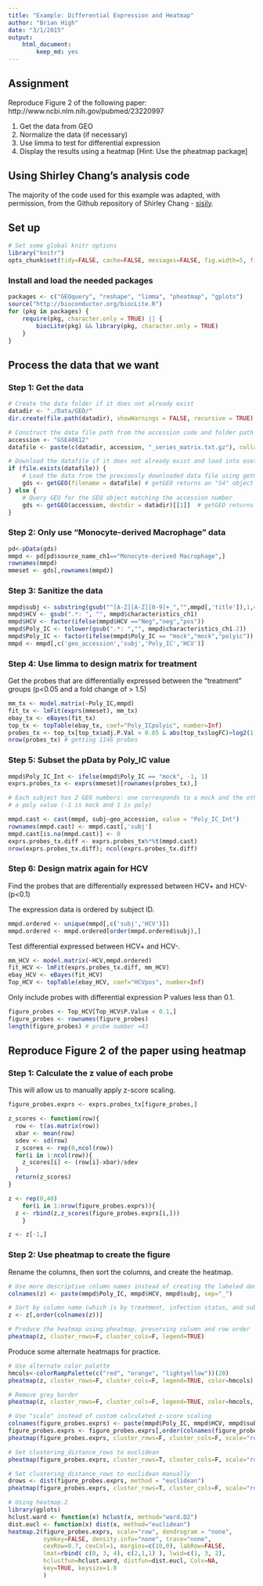```yaml
---
title: "Example: Differential Expression and Heatmap"
author: "Brian High"
date: "3/1/2015"
output: 
    html_document:
        keep_md: yes
---
```


## Assignment

Reproduce Figure 2 of the following paper: 
http://www.ncbi.nlm.nih.gov/pubmed/23220997

1. Get the data from GEO
2. Normalize the data (if necessary)
3. Use limma to test for differential expression
4. Display the results using a heatmap [Hint: Use the pheatmap package]

## Using Shirley Chang's analysis code

The majority of the code used for this example was adapted, with permission, 
from the Github repository of Shirley Chang - 
[sisily](https://github.com/sisily/HW2-sisily).

## Set up

```r
# Set some global knitr options
library("knitr")
opts_chunk$set(tidy=FALSE, cache=FALSE, messages=FALSE, fig.width=5, fig.height=7)
```

### Install and load the needed packages

```r
packages <- c("GEOquery", "reshape", "limma", "pheatmap", "gplots")
source("http://bioconductor.org/biocLite.R")
for (pkg in packages) { 
    require(pkg, character.only = TRUE) || { 
        biocLite(pkg) && library(pkg, character.only = TRUE)
    }
}
```

## Process the data that we want

### Step 1: Get the data

```r
# Create the data folder if it does not already exist
datadir <- "./Data/GEO/"
dir.create(file.path(datadir), showWarnings = FALSE, recursive = TRUE)

# Construct the data file path from the accession code and folder path
accession <- "GSE40812"
datafile <- paste(c(datadir, accession, "_series_matrix.txt.gz"), collapse = "")

# Download the datafile if it does not already exist and load into eset
if (file.exists(datafile)) {
    # Load the data from the previously downloaded data file using getGEO
    gds <- getGEO(filename = datafile) # getGEO returns an "S4" object
} else {
    # Query GEO for the GEO object matching the accession number
    gds <- getGEO(accession, destdir = datadir)[[1]]  # getGEO returns a "list"
}
```

### Step 2: Only use "Monocyte-derived Macrophage" data

```r
pd<-pData(gds)
mmpd <- pd[pd$source_name_ch1=="Monocyte-derived Macrophage",]
rownames(mmpd)
mmeset <- gds[,rownames(mmpd)]
```

### Step 3: Sanitize the data

```r
mmpd$subj <- substring(gsub("^[A-Z][A-Z][0-9]+_","",mmpd[,'title']),1,4)
mmpd$HCV <- gsub(".*: ", "", mmpd$characteristics_ch1)
mmpd$HCV <- factor(ifelse(mmpd$HCV =="Neg","neg","pos"))
mmpd$Poly_IC <- tolower(gsub(".*: ","", mmpd$characteristics_ch1.2))
mmpd$Poly_IC <- factor(ifelse(mmpd$Poly_IC == "mock","mock","polyic"))
mmpd <- mmpd[,c('geo_accession','subj','Poly_IC','HCV')]
```

### Step 4: Use limma to design matrix for treatment

Get the probes that are differentially expressed between the "treatment" 
groups (p<0.05 and a fold change of > 1.5)

```r
mm_tx <- model.matrix(~Poly_IC,mmpd)
fit_tx <- lmFit(exprs(mmeset), mm_tx)
ebay_tx <- eBayes(fit_tx)
top_tx <- topTable(ebay_tx, coef="Poly_ICpolyic", number=Inf)
probes_tx <- top_tx[top_tx$adj.P.Val < 0.05 & abs(top_tx$logFC)>log2(1.5), ]
nrow(probes_tx) # getting 1146 probes
```

### Step 5: Subset the pData by Poly_IC value


```r
mmpd$Poly_IC_Int <- ifelse(mmpd$Poly_IC == "mock", -1, 1) 
exprs.probes_tx <- exprs(mmeset)[rownames(probes_tx),]

# Each subject has 2 GEO numbers: one corresponds to a mock and the other 
# a poly value (-1 is mock and 1 is poly)

mmpd.cast <- cast(mmpd, subj~geo_accession, value = "Poly_IC_Int")
rownames(mmpd.cast) <- mmpd.cast[,'subj']
mmpd.cast[is.na(mmpd.cast)] <- 0
exprs.probes_tx.diff <- exprs.probes_tx%*%t(mmpd.cast)
nrow(exprs.probes_tx.diff); ncol(exprs.probes_tx.diff)
```

### Step 6: Design matrix again for HCV 

Find the probes that are differentially expressed between HCV+ and HCV- (p<0.1)

The expression data is ordered by subject ID.

```r
mmpd.ordered <- unique(mmpd[,c('subj','HCV')])
mmpd.ordered <- mmpd.ordered[order(mmpd.ordered$subj),] 
```

Test differential expressed between HCV+ and HCV-.

```r
mm_HCV <- model.matrix(~HCV,mmpd.ordered)
fit_HCV <- lmFit(exprs.probes_tx.diff, mm_HCV)
ebay_HCV <- eBayes(fit_HCV)
Top_HCV <- topTable(ebay_HCV, coef="HCVpos", number=Inf)
```

Only include probes with differential expression P values less than 0.1.

```r
figure_probes <- Top_HCV[Top_HCV$P.Value < 0.1,]
figure_probes <- rownames(figure_probes)
length(figure_probes) # probe number =43
```

## Reproduce Figure 2 of the paper using heatmap

### Step 1: Calculate the z value of each probe

This will allow us to manually apply z-score scaling.

```r
figure_probes.exprs <- exprs.probes_tx[figure_probes,]

z_scores <- function(row){
  row <- t(as.matrix(row))
  xbar <- mean(row)
  sdev <- sd(row)
  z_scores <- rep(0,ncol(row))
  for(i in 1:ncol(row)){
    z_scores[i] <- (row[i]-xbar)/sdev
  }
  return(z_scores)
}

z <- rep(0,40) 
    for(i in 1:nrow(figure_probes.exprs)){
  z <- rbind(z,z_scores(figure_probes.exprs[i,]))
    }

z <- z[-1,]
```

### Step 2: Use pheatmap to create the figure 

Rename the columns, then sort the columns, and create the heatmap.

```r
# Use more descriptive column names instead of creating the labeled dendrogram
colnames(z) <- paste(mmpd$Poly_IC, mmpd$HCV, mmpd$subj, sep="_")

# Sort by column name (which is by treatment, infection status, and subject)
z <- z[,order(colnames(z))]

# Produce the heatmap using pheatmap, preserving column and row order
pheatmap(z, cluster_rows=F, cluster_cols=F, legend=TRUE)
```

Produce some alternate heatmaps for practice.

```r
# Use alternate color palatte
hmcols<-colorRampPalette(c("red", "orange", "lightyellow"))(20)
pheatmap(z, cluster_rows=F, cluster_cols=F, legend=TRUE, color=hmcols)

# Remove grey border
pheatmap(z, cluster_rows=F, cluster_cols=F, legend=TRUE, color=hmcols, border_color=NA)

# Use "scale" instead of custom calculated z-score scaling
colnames(figure_probes.exprs) <- paste(mmpd$Poly_IC, mmpd$HCV, mmpd$subj, sep="_")
figure_probes.exprs <- figure_probes.exprs[,order(colnames(figure_probes.exprs))]
pheatmap(figure_probes.exprs, cluster_rows=F, cluster_cols=F, scale="row", legend=TRUE, color=hmcols, show_rownames=FALSE, border_color=NA)

# Set clustering_distance_rows to euclidean
pheatmap(figure_probes.exprs, cluster_rows=T, cluster_cols=F, scale="row", legend=TRUE, color=hmcols, clustering_method="ward", show_rownames=FALSE, treeheight_row=0, clustering_distance_rows="euclidean", border_color=NA)

# Set clustering_distance_rows to euclidean manually
drows <- dist(figure_probes.exprs, method = "euclidean")
pheatmap(figure_probes.exprs, cluster_rows=T, cluster_cols=F, scale="row", legend=TRUE, color=hmcols, clustering_method="ward", show_rownames=FALSE, treeheight_row=0, clustering_distance_rows=drows, border_color=NA)

# Using heatmap.2
library(gplots)
hclust.ward <- function(x) hclust(x, method="ward.D2")
dist.eucl <- function(x) dist(x, method="euclidean")
heatmap.2(figure_probes.exprs, scale="row", dendrogram = "none",  
          symkey=FALSE, density.info="none", trace="none", 
          cexRow=0.7, cexCol=1, margins=c(10,0), labRow=FALSE, 
          lmat=rbind( c(0, 3, 4), c(2,1,1) ), lwid=c(1, 3, 2), 
          hclustfun=hclust.ward, distfun=dist.eucl, Colv=NA, 
          key=TRUE, keysize=1.0
          )
```
